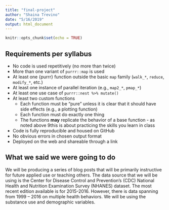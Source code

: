 ```yaml
---
title: "final-project"
author: "Shaina Trevino"
date: "5/16/2019"
output: html_document
---
```


```r
knitr::opts_chunk$set(echo = TRUE)
```

## Requirements per syllabus

* No code is used repetitively (no more than twice)
* More than one variant of `purrr::map` is used 
* At least one {purrr} function outside the basic `map` family (`walk_*`, 
  `reduce`, `modify_*`, etc.) 
* At least one instance of parallel iteration (e.g., `map2_*`, `pmap_*`) 
* At least one use case of `purrr::nest %>% mutate()` 
* At least two custom functions 
	+ Each function must be "pure" unless it is clear that it should have side 
	  effects (e.g., a plotting function)
  + Each function must do exactly one thing
  + The functions **may** replicate the behavior of a base function - as noted 
    above 9this is about practicing the skills you learn in class
* Code is fully reproducible and housed on GitHub 
* No obvious errors in chosen output format 
* Deployed on the web and shareable through a link 

## What we said we were going to do

We will be producing a series of blog posts that will be primarily instructive for future applied use or teaching others. The data source that we will be using is the Center for Disease Control and Prevention's (CDC) National Health and Nutrition Examination Survey (NHANES) dataset. The most recent edition available is for 2015-2016. However, there is data spanning from 1999 – 2016 on multiple health behaviors. We will be using the substance use and demographic variables.